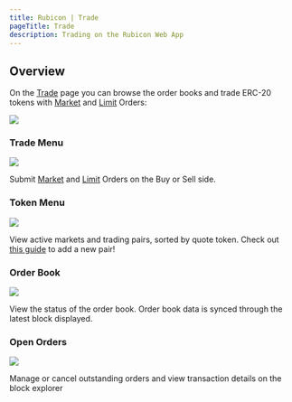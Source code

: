 ```yaml
---
title: Rubicon | Trade
pageTitle: Trade
description: Trading on the Rubicon Web App
---
```


## Overview

On the [Trade](https://app.rubicon.finance/trade) page you can browse the order books and trade ERC-20 tokens with [Market](/guides/trade/order-types) and [Limit](/guides/trade/order-types) Orders:

![](</assets/image(91).png>)

### Trade Menu

![](</assets/image(76).png>)

Submit [Market](/guides/trade/order-types) and [Limit](/guides/trade/order-types) Orders on the Buy or Sell side.

### Token Menu

![](</assets/image(9).png>)

View active markets and trading pairs, sorted by quote token. Check out [this guide](/guides/trade/order-types/adding-a-trading-pair) to add a new pair!

### Order Book

![](</assets/image(47).png>)

View the status of the order book. Order book data is synced through the latest block displayed.

### Open Orders

![](</assets/image(102).png>)

Manage or cancel outstanding orders and view transaction details on the block explorer
